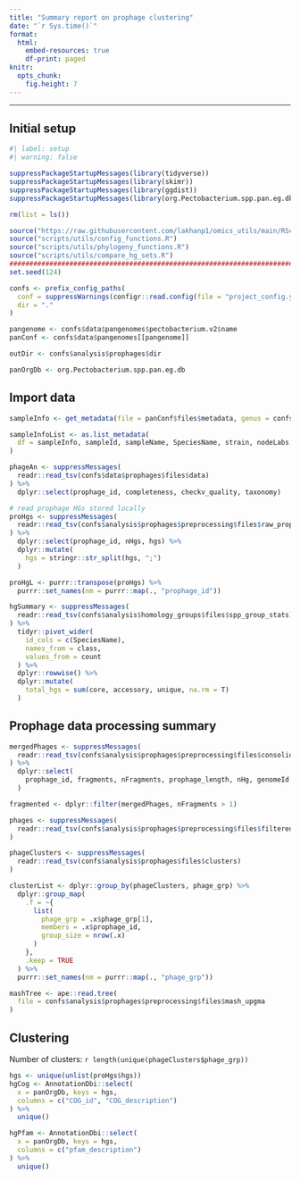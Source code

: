 ```yaml
---
title: "Summary report on prophage clustering"
date: "`r Sys.time()`"
format: 
  html: 
    embed-resources: true
    df-print: paged
knitr: 
  opts_chunk:
    fig.height: 7
---
```


***

## Initial setup

```r
#| label: setup
#| warning: false

suppressPackageStartupMessages(library(tidyverse))
suppressPackageStartupMessages(library(skimr))
suppressPackageStartupMessages(library(ggdist))
suppressPackageStartupMessages(library(org.Pectobacterium.spp.pan.eg.db))

rm(list = ls())

source("https://raw.githubusercontent.com/lakhanp1/omics_utils/main/RScripts/utils.R")
source("scripts/utils/config_functions.R")
source("scripts/utils/phylogeny_functions.R")
source("scripts/utils/compare_hg_sets.R")
################################################################################
set.seed(124)

confs <- prefix_config_paths(
  conf = suppressWarnings(configr::read.config(file = "project_config.yaml")),
  dir = "."
)

pangenome <- confs$data$pangenomes$pectobacterium.v2$name
panConf <- confs$data$pangenomes[[pangenome]]

outDir <- confs$analysis$prophages$dir

panOrgDb <- org.Pectobacterium.spp.pan.eg.db
```

## Import data

```r
sampleInfo <- get_metadata(file = panConf$files$metadata, genus = confs$genus)

sampleInfoList <- as.list_metadata(
  df = sampleInfo, sampleId, sampleName, SpeciesName, strain, nodeLabs, genomeId
)

phageAn <- suppressMessages(
  readr::read_tsv(confs$data$prophages$files$data)
) %>%
  dplyr::select(prophage_id, completeness, checkv_quality, taxonomy)

# read prophage HGs stored locally
proHgs <- suppressMessages(
  readr::read_tsv(confs$analysis$prophages$preprocessing$files$raw_prophage_hg)
) %>%
  dplyr::select(prophage_id, nHgs, hgs) %>%
  dplyr::mutate(
    hgs = stringr::str_split(hgs, ";")
  )

proHgL <- purrr::transpose(proHgs) %>%
  purrr::set_names(nm = purrr::map(., "prophage_id"))

hgSummary <- suppressMessages(
  readr::read_tsv(confs$analysis$homology_groups$files$spp_group_stats)
) %>%
  tidyr::pivot_wider(
    id_cols = c(SpeciesName),
    names_from = class,
    values_from = count
  ) %>%
  dplyr::rowwise() %>%
  dplyr::mutate(
    total_hgs = sum(core, accessory, unique, na.rm = T)
  )

```

## Prophage data processing summary

```r
mergedPhages <- suppressMessages(
  readr::read_tsv(confs$analysis$prophages$preprocessing$files$consolidated)
) %>%
  dplyr::select(
    prophage_id, fragments, nFragments, prophage_length, nHg, genomeId
  )

fragmented <- dplyr::filter(mergedPhages, nFragments > 1)

phages <- suppressMessages(
  readr::read_tsv(confs$analysis$prophages$preprocessing$files$filtered)
)

phageClusters <- suppressMessages(
  readr::read_tsv(confs$analysis$prophages$files$clusters)
)

clusterList <- dplyr::group_by(phageClusters, phage_grp) %>% 
  dplyr::group_map(
    .f = ~{
      list(
        phage_grp = .x$phage_grp[1],
        members = .x$prophage_id,
        group_size = nrow(.x)
      )
    },
    .keep = TRUE
  ) %>% 
  purrr::set_names(nm = purrr::map(., "phage_grp"))

mashTree <- ape::read.tree(
  file = confs$analysis$prophages$preprocessing$files$mash_upgma
)
```

## Clustering

Number of clusters: `r length(unique(phageClusters$phage_grp))`

```r
hgs <- unique(unlist(proHgs$hgs))
hgCog <- AnnotationDbi::select(
  x = panOrgDb, keys = hgs,
  columns = c("COG_id", "COG_description")
) %>% 
  unique()

hgPfam <- AnnotationDbi::select(
  x = panOrgDb, keys = hgs,
  columns = c("pfam_description")
) %>% 
  unique()

```
